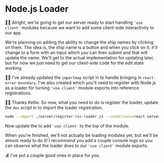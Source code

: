 # Node.js Loader

👨‍💼 Alright, we're going to get our server ready to start handling `'use client'`
modules because we want to add some client-side interactivity to our app.

We're planning on adding the ability to change the ship names by clicking on
them. The idea is, the ship name is a button and when you click on it, it'll
change to a form with an input which you can then submit and that will update
the name. We'll get to the actual implementation for updating later, but for now
we just need to get our client-side code for the edit state working.

🧝‍♂️ I've already updated the `importmap`
script in <InlineFile file="public/index.html" /> to handle bringing in
`react-error-boundary`. I've also
created <InlineFile file="server/rsc-loader.js" /> which you'll need to register
with Node.js as a loader for turning `'use client'` module exports into
reference registrations.

👨‍💼 Thanks Kellie. So now, what you need to do is register the loader, update the
`dev` script in <InlineFile file="package.json" /> to import the loader
registration.

```sh nonumber nolang
node --import ./server/register-rsc-loader.js --conditions=react-server --watch server/app.js
```

Now update the <InlineFile file="ui/edit-text.js" /> to add `'use client'` to
the top of the module.

When you're finished, we'll not actually be loading modules yet, but we'll be
almost ready to do it! I recommend you add a couple console logs so you can
observe what the loader does to our `'use client'` module exports.

💰 I've put a couple good ones in place for you.
